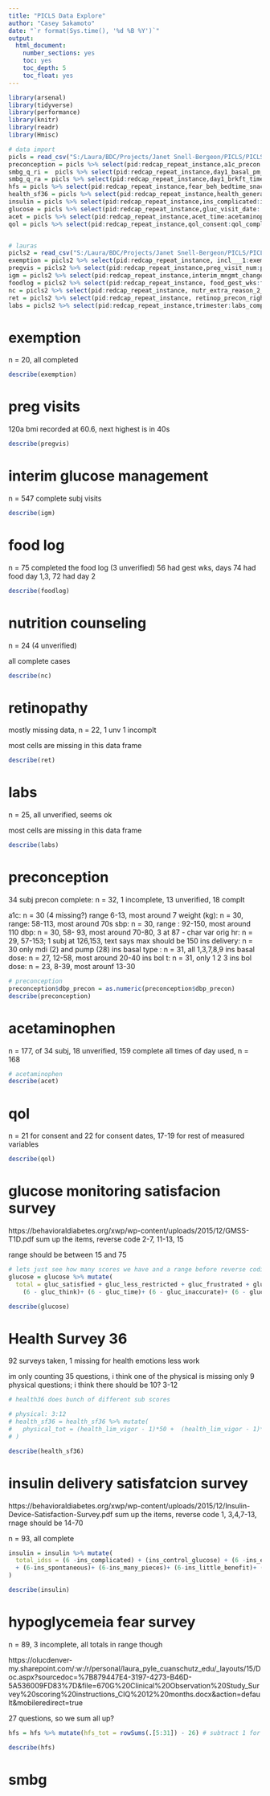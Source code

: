 ---
title: "PICLS Data Explore"
author: "Casey Sakamoto"
date: "`r format(Sys.time(), '%d %B %Y')`"
output:
  html_document:
    number_sections: yes
    toc: yes
    toc_depth: 5
    toc_float: yes
---

```{r setup, include=FALSE}
library(arsenal)
library(tidyverse)
library(performance)
library(knitr)
library(readr)
library(Hmisc)

# data import
picls = read_csv("S:/Laura/BDC/Projects/Janet Snell-Bergeon/PICLS/PICLS_CS_FORMS.csv")
preconception = picls %>% select(pid:redcap_repeat_instance,a1c_precon:preconception_complete)
smbg_q_ri =  picls %>% select(pid:redcap_repeat_instance,day1_basal_pm_run_in:smbg_questionnaire_run_in_complete)
smbg_q_ra = picls %>% select(pid:redcap_repeat_instance,day1_brkft_time:smbg_questionnaire_randomization_complete)
hfs = picls %>% select(pid:redcap_repeat_instance,fear_beh_bedtime_snacks:hypoglycemic_fear_survey_complete)
health_sf36 = picls %>% select(pid:redcap_repeat_instance,health_general:health_survey_sf36_complete)
insulin = picls %>% select(pid:redcap_repeat_instance,ins_complicated:insulin_delivery_satisfaction_survey_complete)
glucose = picls %>% select(pid:redcap_repeat_instance,gluc_visit_date: glucose_monitoring_satisfaction_survey_complete)
acet = picls %>% select(pid:redcap_repeat_instance,acet_time:acetaminophen_complete)
qol = picls %>% select(pid:redcap_repeat_instance,qol_consent:qol_complete)


# lauras
picls2 = read_csv("S:/Laura/BDC/Projects/Janet Snell-Bergeon/PICLS/PICLS_LP_FORMS.csv")
exemption = picls2 %>% select(pid:redcap_repeat_instance, incl___1:exemption_waiver_complete)
pregvis = picls2 %>% select(pid:redcap_repeat_instance,preg_visit_num:pregnancy_visits_complete)
igm = picls2 %>% select(pid:redcap_repeat_instance,interim_mngmt_change___1:interim_glucose_management_complete)
foodlog = picls2 %>% select(pid:redcap_repeat_instance, food_gest_wks:food_log_complete)
nc = picls2 %>% select(pid:redcap_repeat_instance, nutr_extra_reason_2___1:nutrition_counseling_complete)
ret = picls2 %>% select(pid:redcap_repeat_instance, retinop_precon_right:retinopathy_complete)
labs = picls2 %>% select(pid:redcap_repeat_instance,trimester:labs_complete)

```


# exemption
n = 20, all completed
```{r exem}
describe(exemption)
```

# preg visits

120a bmi recorded at 60.6, next highest is in 40s


```{r preg}
describe(pregvis)
```


# interim glucose management

n = 547 complete subj visits

```{r igm}
describe(igm)
```

# food log
n = 75 completed the food log (3 unverified)
56 had gest wks, days
74 had food day 1,3, 72 had day 2


```{r food}
describe(foodlog)
```

# nutrition counseling
n = 24 (4 unverified)

all complete cases

```{r nc}
describe(nc)
```

# retinopathy

mostly missing data, n = 22, 1 unv 1 incomplt

most cells are missing in this data frame
```{r ret}
describe(ret)
```

# labs

n = 25, all unverified, seems ok

most cells are missing in this data frame
```{r labs}
describe(labs)
```


# preconception

34 subj
precon complete: n = 32, 1 incomplete, 13 unverified, 18 complt

a1c: n = 30 (4 missing?) range 6-13, most around 7
weight (kg): n = 30, range: 58-113, most around 70s
sbp: n = 30, range : 92-150, most around 110
dbp: n = 30, 58- 93, most around 70-80, 3 at 87 - char var orig
hr: n = 29, 57-153; 1 subj at 126,153, text says max should be 150
ins delivery: n = 30 only mdi (2) and pump (28)
ins basal type : n = 31, all 1,3,7,8,9
ins basal dose: n = 27, 12-58, most around 20-40
ins bol t: n = 31, only 1 2 3
ins bol dose: n = 23, 8-39, most arounf 13-30

```{r precon, echo=FALSE}
# preconception
preconception$dbp_precon = as.numeric(preconception$dbp_precon)
describe(preconception)
```

# acetaminophen

n = 177, of 34 subj, 18 unverified, 159 complete
all times of day used, n = 168

```{r acet}
# acetaminophen
describe(acet)
```

# qol

n = 21 for consent and 22 for consent dates,
17-19 for rest of measured variables
```{r qol}
describe(qol)
```

# glucose monitoring satisfacion survey

https://behavioraldiabetes.org/xwp/wp-content/uploads/2015/12/GMSS-T1D.pdf
sum up the items, reverse code 2-7, 11-13, 15

range should be between 15 and 75
```{r glucose }
# lets just see how many scores we have and a range before reverse coding
glucose = glucose %>% mutate(
  total = gluc_satisfied + gluc_less_restricted + gluc_frustrated + gluc_spontaneous + gluc_more_open +
    (6 - gluc_think)+ (6 - gluc_time)+ (6 - gluc_inaccurate)+ (6 - gluc_worry)+ (6 - gluc_hassle)+ (6 - gluc_trust)+ (6 - gluc_irritations)+ (6 - gluc_nonsense)+ (6 - gluc_depressed)+ (6 - gluc_painful))

describe(glucose)
```

# Health Survey 36

92 surveys taken, 1 missing for health emotions less work

im only counting 35 questions, i think one of the physical is missing
only 9 physical questions; i think there should be 10? 3-12

```{r health sf36}
# health36 does bunch of different sub scores

# physical: 3:12
# health_sf36 = health_sf36 %>% mutate(
#   physical_tot = (health_lim_vigor - 1)*50 +  (health_lim_vigor - 1)*50 +
# )

describe(health_sf36)
```

# insulin delivery satisfatcion survey

https://behavioraldiabetes.org/xwp/wp-content/uploads/2015/12/Insulin-Device-Satisfaction-Survey.pdf
sum up the items, reverse code 1, 3,4,7-13, rnage should be 14-70

n = 93, all complete


```{r insulin delivery }

insulin = insulin %>% mutate(
  total_idss = (6 -ins_complicated) + (ins_control_glucose) + (6 -ins_embarrass) + (6 -ins_hassle_use) + (ins_control_diabetes) + (ins_works_well) + (6-ins_expensive)
  + (6-ins_spontaneous)+ (6-ins_many_pieces)+ (6-ins_little_benefit)+ (6-ins_inconvenient)+ (6-ins_time)+ (6-ins_hassle_carry)+ (ins_positive)
)

describe(insulin)
```

# hypoglycemeia fear survey

n = 89, 3 incomplete, all totals in range though

https://olucdenver-my.sharepoint.com/:w:/r/personal/laura_pyle_cuanschutz_edu/_layouts/15/Doc.aspx?sourcedoc=%7B879447E4-3197-4273-B46D-5A536009FD83%7D&file=670G%20Clinical%20Observation%20Study_Survey%20scoring%20instructions_CIQ%2012%20months.docx&action=default&mobileredirect=true

27 questions, so we sum all up?

```{r hfs}
hfs = hfs %>% mutate(hfs_tot = rowSums(.[5:31]) - 26) # subtract 1 for each response(26 questions)

describe(hfs)
```


# smbg

```{r smbg}

```